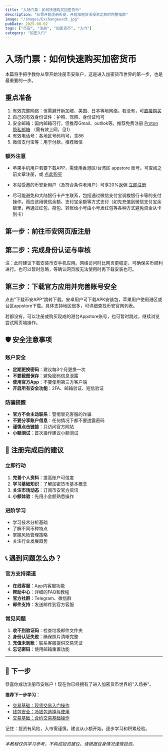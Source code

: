 ```yaml
---
title: "入场门票：如何快速购买加密货币"
description: "从零开始注册币安，开启加密货币投资之旅的完整指南"
image: "/images/Exchangeusdt.jpg"
pubDate: 2025-08-02
tags: ["币安", "注册", "加密货币", "入门"]
category: "加密入门"
---
```



# 入场门票：如何快速购买加密货币

本篇将手把手教你从零开始注册币安账户，这是进入加密货币世界的第一步，也是最重要的一步。

## 重点准备

1. 有效完整网络：但需避开新加坡、美国、日本等地网络。若没有，可[直接购买](https://txdpn.com/#/register?code=vDjxZAUT)
2. 自己的有效身份证件：护照、驾照、身份证均可
3. 安全邮箱：国内邮箱可行，但推荐Gmail、outllok等。推荐免费注册 [Proton 隐私邮箱](https://proton.me/mail) （需有效上网，见1）
4. 有效电话号：各地区号码均可，含86
5. 微信支付宝等：用于付款，推荐微信

### 额外注意

- 苹果手机用户若要下载APP，需使用香港区/台湾区 appstore 账号。可查阅之前文章注册，或 [点此购买](https://nf.video/4ixp6h/?gid=31&skuId=287)
- 本站受邀的币安新用户（及符合条件老用户）可享20%返佣  [立即注册](https://www.maxweb.cc/join?ref=SHUOMING)

- 尽可能避免和大陆银行卡产生联系，包括通过微信支付宝调拨银行卡等的支付操作。而应该用微信余额、支付宝余额等方式支付（如先充值到微信支付宝余额里，再通过红包、荷包、转账给小号由小号发红包等各种方式避免资金从卡到卡）

## 第一步：前往币安网页版注册

<ImageOptimizer 
  src="/images/posts/bn1.png"
  alt="币安注册网页版"
  type="phone"
  size="md"
  align="right"
  shadow="none"
  caption="1.打开币安官网填写邮箱或手机号并收取验证码填入"
/>
<ImageOptimizer 
  src="/images/posts/bn2.png"
  alt="币安注册界面2"
  type="phone"
  size="md"
  align="right"
  shadow="none"
  caption="2.短信为例，填入短信验证码并点击下一步"
/>
<ImageOptimizer 
  src="/images/posts/bn3.png"
  alt="币安注册界面3"
  type="phone"
  size="md"
  align="right"
  shadow="none"
  caption="3.设置密码，8-128位，包括大小写和数字"
/>
<ImageOptimizer 
  src="/images/posts/bn4.png"
  alt="币安注册界面3"
  type="phone"
  size="md"
  align="right"
  shadow="none"
  caption="4.设置成功会看见SHUOMING，成功参与返佣活动"
/>

## 第二步：完成身份认证与审核

<ImageOptimizer 
  src="/images/posts/bn5.png"
  alt="币安注册网页版"
  type="phone"
  size="md"
  align="right"
  shadow="none"
  caption="1.继续流程，下拉并点击立即身份认证"
/>



<ImageOptimizer 
  src="/images/posts/bn7.png"
  alt="币安注册界面2"
  type="phone"
  size="md"
  align="right"
  shadow="none"
  caption="2.身份证驾照和护照均可认证"
/>


<ImageOptimizer 
  src="/images/posts/bn8.png"
  alt="币安注册界面3"
  type="phone"
  size="md"
  align="right"
  shadow="none"
  caption="3.选择护照或身份证照片上传"
/>



<ImageOptimizer 
  src="/images/posts/bn10.png"
  alt="币安注册界面3"
  type="phone"
  size="md"
  align="right"
  shadow="none"
  caption="4.人脸扫描并核对身份证件信息"
/>


<ImageOptimizer 
  src="/images/posts/bn11.png"
  alt="币安注册界面3"
  type="phone"
  size="md"
  align="right"
  shadow="none"
  caption="5.个人信息从身份证件直接读取，但需补充地址信息（暂时无需证明材料）"
/>

<ImageOptimizer 
  src="/images/posts/bn12.png"
  alt="币安注册界面3"
  type="phone"
  size="md"
  align="right"
  shadow="none"
  caption="6.完成提交审核，大约30分钟返回结果"
/>

注：此时建议下载安装币安手机应用。网络访问时比网页更稳定，可确保买币顺利进行。也可以暂时忽略，等确认网页版无法使用时再下载安装也可。


## 第三步：下载官方应用并完善账号安全

点击”下载币安APP“跳转下载。安卓用户可下载APK安装包，苹果用户使用港区或台区appstore下载。具体支持地区很多，可详细查找币安官网列表。

<ImageOptimizer 
  src="/images/posts/bn13.png"
  alt="币安注册界面3"
  type="phone"
  size="md"
  align="right"
  shadow="none"
  caption=""
/>
若都没有，可以注册或购买现成的港台Appstore账号，也可暂时跳过，继续浏览尝试网页端操作。

<ImageOptimizer 
  src="/images/posts/bn14.png"
  alt="币安注册界面3"
  type="phone"
  size="md"
  align="right"
  shadow="none"
  caption="1.若不下载应用，也需通过网页端继续开启双重验证。资料提交后可下拉页面，找到并点击“账户安全”"
/>


<ImageOptimizer 
  src="/images/posts/bn15.png"
  alt="币安注册界面3"
  type="phone"
  size="md"
  align="right"
  shadow="none"
  caption="2.点击开启双重验证，开启过后才能买币"
/>

<ImageOptimizer 
  src="/images/posts/bn16.png"
  alt="币安注册界面3"
  type="phone"
  size="md"
  align="right"
  shadow="none"
  caption="3.在双重验证界面下拉添加验证邮箱（或手机），此处手机和邮箱都必须打勾"
/>




## 🛡️ 安全注意事项

### 账户安全
- **定期更换密码**：建议每3个月更换一次
- **不要截图保存**：避免密码信息泄露
- **使用官方App**：不要使用第三方客户端
- **开启所有安全功能**：2FA、邮箱验证、短信验证

### 防骗提醒
- **官方不会主动联系**：警惕冒充客服的诈骗
- **不要分享账户信息**：任何情况下都不要透露密码
- **谨慎点击链接**：只访问官方网站
- **小额测试**：首次操作建议小额测试

## 🎉 注册完成后的建议

### 立即行动
1. **完善个人资料**：提高账户可信度
2. **学习基础知识**：了解加密货币基本概念
3. **关注市场动态**：订阅币安官方资讯
4. **小额体验**：先用小金额熟悉操作

### 进阶学习
- 学习技术分析基础
- 了解不同币种特点
- 掌握风险管理策略
- 关注行业发展趋势

## 📞 遇到问题怎么办？

### 官方支持渠道
- **在线客服**：App内客服功能
- **帮助中心**：详细的FAQ和教程
- **官方社群**：Telegram、微信群
- **邮件支持**：发送邮件到官方客服

### 常见问题
1. **收不到验证码**：检查垃圾邮件文件夹
2. **身份认证失败**：确保照片清晰完整
3. **充值未到账**：联系客服提供交易凭证
4. **忘记密码**：使用邮箱重置功能

---

## 🚀 下一步

恭喜你成功注册币安账户！现在你已经拥有了进入加密货币世界的"入场券"。

**推荐下一步学习**：
- [交易基础：现货交易入门操作](/tradexianhuo)
- [钱包安全：冷钱包选择与使用](/sustainable-living)
- [交易基础：合约交易基础操作](/tradeheyue)

记住：投资有风险，入市需谨慎。建议从小额开始，逐步学习和积累经验。

---

*本教程仅供学习参考，不构成投资建议。请根据自身情况谨慎投资。*